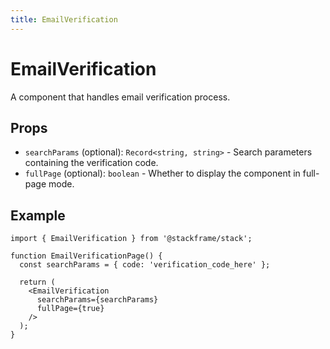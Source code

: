 ```yaml
---
title: EmailVerification
---
```


# EmailVerification

A component that handles email verification process.

## Props

- `searchParams` (optional): `Record<string, string>` - Search parameters containing the verification code.
- `fullPage` (optional): `boolean` - Whether to display the component in full-page mode.

## Example

```tsx
import { EmailVerification } from '@stackframe/stack';

function EmailVerificationPage() {
  const searchParams = { code: 'verification_code_here' };

  return (
    <EmailVerification
      searchParams={searchParams}
      fullPage={true}
    />
  );
}
```
